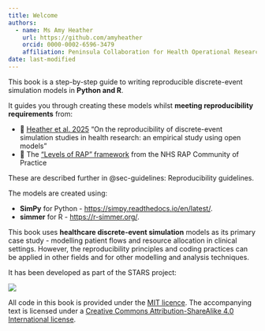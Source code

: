 ```yaml
---
title: Welcome
authors:
  - name: Ms Amy Heather
    url: https://github.com/amyheather
    orcid: 0000-0002-6596-3479
    affiliation: Peninsula Collaboration for Health Operational Research and Data Science (PenCHORD), University of Exeter Medical School
date: last-modified
---
```


This book is a step-by-step guide to writing reproducible discrete-event simulation models in **Python and R**.

It guides you through creating these models whilst **meeting reproducibility requirements** from:

* 🌿 [Heather et al. 2025](https://doi.org/10.48550/arXiv.2501.13137) "On the reproducibility of discrete-event simulation studies in health research: an empirical study using open models"
* 🏥 The ["Levels of RAP" framework](https://nhsdigital.github.io/rap-community-of-practice/introduction_to_RAP/levels_of_RAP/) from the NHS RAP Community of Practice 

These are described further in @sec-guidelines: Reproducibility guidelines.

The models are created using:

* **SimPy** for Python - <https://simpy.readthedocs.io/en/latest/>.
* **simmer** for R - <https://r-simmer.org/>.

This book uses **healthcare discrete-event simulation** models as its primary case study - modelling patient flows and resource allocation in clinical settings. However, the reproducibility principles and coding practices can be applied in other fields and for other modelling and analysis techniques.

It has been developed as part of the STARS project:

![](images/stars_banner.png)

All code in this book is provided under the [MIT licence](https://opensource.org/license/mit). The accompanying text is licensed under a [Creative Commons Attribution-ShareAlike 4.0 International license](https://creativecommons.org/licenses/by-sa/4.0/).